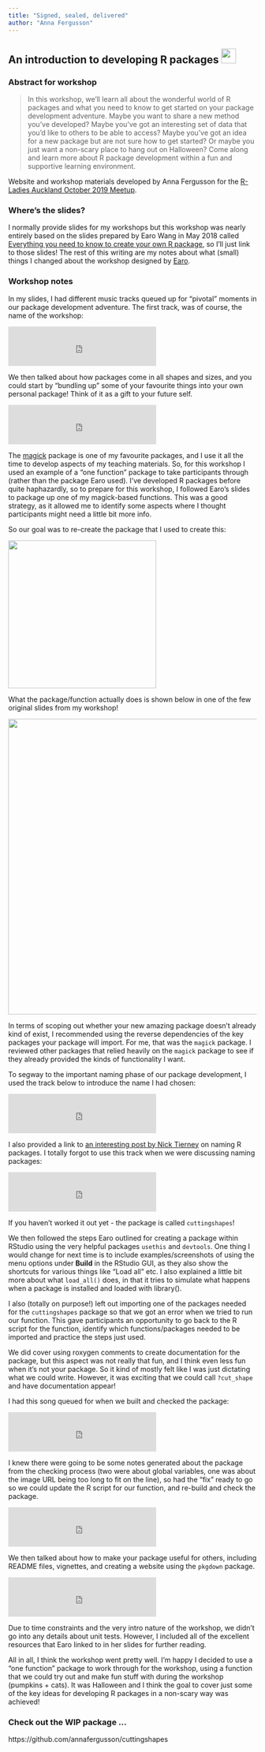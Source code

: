 ---
title: "Signed, sealed, delivered"
author: "Anna Fergusson"
---
## An introduction to developing R packages <img src='logo.png' width='30px'/>

### Abstract for workshop

> In this workshop, we'll learn all about the wonderful world of R packages and what you need to know to get started on your package development adventure. Maybe you want to share a new method you've developed? Maybe you've got an interesting set of data that you'd like to others to be able to access? Maybe you've got an idea for a new package but are not sure how to get started? Or maybe you just want a non-scary place to hang out on Halloween? Come along and learn more about R package development within a fun and supportive learning environment.

Website and workshop materials developed by Anna Fergusson for the <a href="https://www.meetup.com/rladies-auckland/events/265650391/">R-Ladies Auckland October 2019 Meetup</a>.

### Where's the slides?

I normally provide slides for my workshops but this workshop was nearly entirely based on the slides prepared by Earo Wang in May 2018 called [Everything you need to know to create your own R package](https://slides.earo.me/rladies-pkg), so I'll just link to those slides! The rest of this writing are my notes about what (small) things I changed about the workshop designed by [Earo](https://twitter.com/earowang).

### Workshop notes

In my slides, I had different music tracks queued up for "pivotal" moments in our package development adventure. The first track, was of course, the name of the workshop:

<p> <iframe src="https://open.spotify.com/embed/track/2eF8pWbiivYsYRpbntYsnc" width="300" height="80" frameborder="0" allowtransparency="true" allow="encrypted-media"></iframe> </p>

We then talked about how packages come in all shapes and sizes, and you could start by “bundling up” some of your favourite things into your own personal package! Think of it as a gift to your future self.

<p> <iframe src="https://open.spotify.com/embed/track/3XuynAYyLtvJrI2NvVXu6Z" width="300" height="80" frameborder="0" allowtransparency="true" allow="encrypted-media"></iframe> </p>

The [magick](https://cran.r-project.org/web/packages/magick/vignettes/intro.html) package is one of my favourite packages, and I use it all the time to develop aspects of my teaching materials. So, for this workshop I used an example of a "one function" package to take participants through (rather than the package Earo used). I've developed R packages before quite haphazardly, so to prepare for this workshop, I followed Earo's slides to package up one of my magick-based functions. This was a good strategy, as it allowed me to identify some aspects where I thought participants might need a little bit more info.

So our goal was to re-create the package that I used to create this:

<img src='Rpumpkin.png' width=300 />

What the package/function actually does is shown below in one of the few original slides from my workshop!

<img src='slide_do.png' width=600 />

In terms of scoping out whether your new amazing package doesn't already kind of exist, I recommended using the reverse dependencies of the key packages your package will import. For me, that was the `magick` package. I reviewed other packages that relied heavily on the `magick` package to see if they already provided the kinds of functionality I want. 

To segway to the important naming phase of our package development, I used the track below to introduce the name I had chosen:

<p> <iframe src="https://open.spotify.com/embed/track/3hENlPbIlUZXQ3MiosF87Q" width="300" height="80" frameborder="0" allowtransparency="true" allow="encrypted-media"></iframe> </p>

I also provided a link to [an interesting post by Nick Tierney](https://www.njtierney.com/post/2018/06/20/naming-things/) on naming R packages. I totally forgot to use this track when we were discussing naming packages:
<p> <iframe src="https://open.spotify.com/embed/track/7H6ev70Weq6DdpZyyTmUXk" width="300" height="80" frameborder="0" allowtransparency="true" allow="encrypted-media"></iframe> </p>

If you haven't worked it out yet - the package is called `cuttingshapes`! 

We then followed the steps Earo outlined for creating a package within RStudio using the very helpful packages `usethis` and `devtools`. One thing I would change for next time is to include examples/screenshots of using the menu options under **Build** in the RStudio GUI, as they also show the shortcuts for various things like "Load all" etc. I also explained a little bit more about what `load_all()` does, in that it tries to simulate what happens when a package is installed and loaded with library().

I also (totally on purpose!) left out importing one of the packages needed for the `cuttingshapes` package so that we got an error when we tried to run our function. This gave participants an opportunity to go back to the R script for the function, identify which functions/packages needed to be imported and practice the steps just used.

We did cover using roxygen comments to create documentation for the package, but this aspect was not really that fun, and I think even less fun when it's not your package. So it kind of mostly felt like I was just dictating what we could write. However, it was exciting that we could call `?cut_shape` and have documentation appear!

I had this song queued for when we built and checked the package:

<p> <iframe src="https://open.spotify.com/embed/track/3K7Q9PHUWPTaknlbFPThn2" width="300" height="80" frameborder="0" allowtransparency="true" allow="encrypted-media"></iframe> </p>

I knew there were going to be some notes generated about the package from the checking process (two were about global variables, one was about the image URL being too long to fit on the line), so had the "fix" ready to go so we could update the R script for our function, and re-build and check the package.

<p> <iframe src="https://open.spotify.com/embed/track/0SuG9kyzGRpDqrCWtgD6Lq" width="300" height="80" frameborder="0" allowtransparency="true" allow="encrypted-media"></iframe> </p>

We then talked about how to make your package useful for others, including README files, vignettes, and creating a website using the `pkgdown` package.

<p> <iframe src="https://open.spotify.com/embed/track/2cdzutoqFK6sfW6exi7oXh" width="300" height="80" frameborder="0" allowtransparency="true" allow="encrypted-media"></iframe> </p>

Due to time constraints and the very intro nature of the workshop, we didn't go into any details about unit tests. However, I included all of the excellent resources that Earo linked to in her slides for further reading.

All in all, I think the workshop went pretty well. I'm happy I decided to use a "one function" package to work through for the workshop, using a function that we could try out and make fun stuff with during the workshop (pumpkins + cats). It was Halloween and I think the goal to cover just some of the key ideas for developing R packages in a non-scary way was achieved!

### Check out the WIP package ...

https://github.com/annafergusson/cuttingshapes 